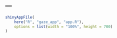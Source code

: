 ---
---

```{r, echo = FALSE}
shinyAppFile(
	here("R", "gaze_app", "app.R"), 
	options = list(width = "100%", height = 700)
)
```

